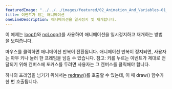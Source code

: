 ---
featuredImage: "../../../images/featured/02_Animation_And_Variables-01_Animation_With_Events-thumbnail.png"
title: 이벤트가 있는 애니메이션
oneLineDescription: 애니메이션을 일시정지 및 재개합니다.
---

이 예제는 <a href="/reference/#/p5/loop/">loop()</a>와
<a href="/reference/#/p5/noLoop/">noLoop()</a>를 사용하여 애니메이션을 일시정지하고 재개하는 방법을 보여줍니다.

마우스를 클릭하면 애니메이션 반복이 전환됩니다. 애니메이션 반복이 정지되면, 사용자는 아무 키나 눌러 한 프레임을 넘길 수 있습니다. 참고: 키를 누르는 이벤트가 제대로 전달되기 위해 캔버스에 포커스를 두려면 사용자는 그 캔버스를 클릭해야 합니다.

하나의 프레임을 넘기기 위해서는 <a href="/reference/#/p5/redraw/">redraw()</a>를 호출할 수 있는데, 이 때 draw() 함수가 한 번 호출됩니다.
